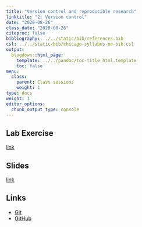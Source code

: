 ```yaml
---
title: "Version control and reproducible research"
linktitle: "2: Version control"
date: "2020-08-26"
class_date: "2020-08-26"
citeproc: false
bibliography: ../../static/bib/references.bib
csl: ../../static/bib/chicago-syllabus-no-bib.csl
output:
  blogdown::html_page:
    template: ../../pandoc/toc-title_html.template
    toc: false
menu:
  class:
    parent: Class sessions
    weight: 1
type: docs
weight: 1
editor_options: 
  chunk_output_type: console
---
```


## Lab Exercise

[link](/assignment/02-lab)

## Slides

[link](/slides/02-version-control/slides.html)

## Links

- [Git](https://git-scm.com)
- [GitHub](https://github.com)

